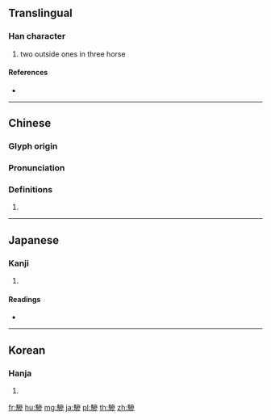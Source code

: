 {{character info/new}}
{{also|骖}}
==Translingual==

===Han character===
{{Han char|rn=187|rad=馬|as=11|sn=21|four=73322|canj=SFIIH}}

# two outside ones in three horse

====References====
* {{Han ref|kx=1444.210|dkj=44965|dj=1968.180|hdz=74575.180|uh=9A42|ud=39490|bh=F67C|bd=63100}}

----

==Chinese==
{{zh-forms|s=骖}}

===Glyph origin===
{{Han etym}}

===Pronunciation===
{{zh-pron
|m=cān
|c=caam1
|h=pfs=
|md=
|mn=
|w=
|mc=y
|oc=y
|cat=
}}

===Definitions===
{{zh-hanzi}}

# {{rfdef|lang=zh}}

----

==Japanese==

===Kanji===
{{ja-kanji|grade=|rs=馬11}}

# {{defn|lang=ja|sort=馬11}}

====Readings====
* {{ja-readings|goon=[[そん]] (son)|kanon=[[さん]] (san)|kun=[[そえうま]] (soeuma)}}

----

==Korean==

===Hanja===
{{ko-hanja|hangeul=참|eumhun=|rv=cham|mr=ch'am|y=cham}}

# {{defn|lang=ko|sort=馬11}}

[[fr:驂]]
[[hu:驂]]
[[mg:驂]]
[[ja:驂]]
[[pl:驂]]
[[th:驂]]
[[zh:驂]]
